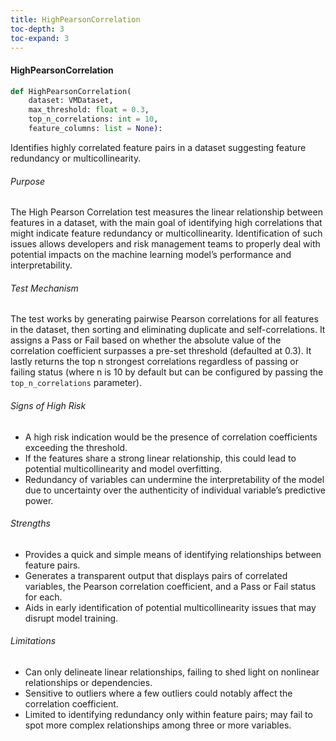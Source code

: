 ```yaml
---
title: HighPearsonCorrelation
toc-depth: 3
toc-expand: 3
---
```







#### HighPearsonCorrelation

```python
def HighPearsonCorrelation(
    dataset: VMDataset,
    max_threshold: float = 0.3,
    top_n_correlations: int = 10,
    feature_columns: list = None):
```

Identifies highly correlated feature pairs in a dataset suggesting feature redundancy or multicollinearity.

###### Purpose

The High Pearson Correlation test measures the linear relationship between features in a dataset, with the main
goal of identifying high correlations that might indicate feature redundancy or multicollinearity. Identification
of such issues allows developers and risk management teams to properly deal with potential impacts on the machine
learning model's performance and interpretability.

###### Test Mechanism

The test works by generating pairwise Pearson correlations for all features in the dataset, then sorting and
eliminating duplicate and self-correlations. It assigns a Pass or Fail based on whether the absolute value of the
correlation coefficient surpasses a pre-set threshold (defaulted at 0.3). It lastly returns the top n strongest
correlations regardless of passing or failing status (where n is 10 by default but can be configured by passing the
`top_n_correlations` parameter).

###### Signs of High Risk

- A high risk indication would be the presence of correlation coefficients exceeding the threshold.
- If the features share a strong linear relationship, this could lead to potential multicollinearity and model
overfitting.
- Redundancy of variables can undermine the interpretability of the model due to uncertainty over the authenticity
of individual variable's predictive power.

###### Strengths

- Provides a quick and simple means of identifying relationships between feature pairs.
- Generates a transparent output that displays pairs of correlated variables, the Pearson correlation coefficient,
and a Pass or Fail status for each.
- Aids in early identification of potential multicollinearity issues that may disrupt model training.

###### Limitations

- Can only delineate linear relationships, failing to shed light on nonlinear relationships or dependencies.
- Sensitive to outliers where a few outliers could notably affect the correlation coefficient.
- Limited to identifying redundancy only within feature pairs; may fail to spot more complex relationships among
three or more variables.




 